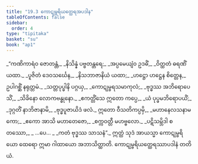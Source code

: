 ```yaml
---
title: "19.3 ကောဋုမ္ဗရိယတ္ထေရအပဒါန"
tableOfContents: false
sidebar:
  order: 4
type: "tipitaka"
basket: "su"
book: "ap1"
---
```



<DynamicBreadcrumb />

<Division number="12" book="ap1">

<Paragraph number="2596" type="verses" book="ap1">
_“ကဏိကာရံဝ ဇောတန္တံ,_  
_နိသိန္နံ ပဗ္ဗတန္တရေ;_  
_အပ္ပမေယျံဝ ဥဒဓိံ,_  
_ဝိတ္ထတံ ဓရဏိံ ယထာ._  

</Paragraph>

</Division>
<Division number="13" book="ap1">

<Paragraph number="2597" type="verses" book="ap1">
_ပူဇိတံ ဒေဝသင်္ဃေန,_  
_နိသဘာဇာနိယံ ယထာ;_  
_ဟဋ္ဌော ဟဋ္ဌေန စိတ္တေန,_  
ဥပါဂစ္ဆိံ နရုတ္တမံ._  

</Paragraph>

</Division>
<Division number="14" book="ap1">

<Paragraph number="2598" type="verses" book="ap1">
_သတ္တပုပ္ဖါနိ ပဂ္ဂယှ,_  
_ကောဋုမ္ဗရသမာကုလံ;_  
_ဗုဒ္ဓဿ အဘိရောပေသိံ,_  
_သိခိနော လောကဗန္ဓုနော._  

</Paragraph>

</Division>
<Division number="15" book="ap1">

<Paragraph number="2599" type="verses" book="ap1">
_ဧကတ္တိံသေ ဣတော ကပ္ပေ,_  
_ယံ ပုပ္ဖမဘိရောပယိံ;_  
_ဒုဂ္ဂတိံ နာဘိဇာနာမိ,_  
_ဗုဒ္ဓပူဇာယိဒံ ဖလံ._  

</Paragraph>

</Division>
<Division number="16" book="ap1">

<Paragraph number="2600" type="verses" book="ap1">
ဣတော ဝီသတိကပ္ပမှိ,_  
_မဟာနေလသနာမကော;_  
_ဧကော အာသိ မဟာတေဇော,_  
_စက္ကဝတ္တီ မဟဗ္ဗလော._  

</Paragraph>

</Division>
<Division number="17" book="ap1">

<Paragraph number="2601" type="verses" book="ap1">
_ပဋိသမ္ဘိဒါ စတဿော,_  
_ …ပေ… _  
_ကတံ ဗုဒ္ဓဿ သာသနံ”._  

</Paragraph>

<Paragraph number="2602" book="ap1">
ဣတ္ထံ သုဒံ အာယသ္မာ ကောဋုမ္ဗရိယော ထေရော ဣမာ ဂါထာယော အဘာသိတ္ထာတိ.

</Paragraph>
</Division>

<Paragraph number="2603" type="center" book="ap1">
ကောဋုမ္ဗရိယတ္ထေရဿာပဒါနံ တတိယံ.
</Paragraph>